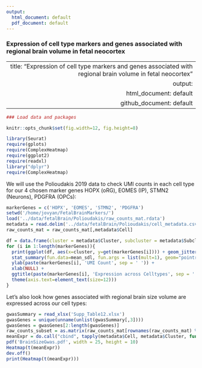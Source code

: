 ```yaml
---
output:
  html_document: default
  pdf_document: default
---
```

### Expression of cell type markers and genes associated with regional brain volume in fetal neocortex

---
  title: "Expression of cell type markers and genes associated with regional brain volume in fetal neocortex"
output:
  html_document: default
github_document: default
---
  
```r
### Load data and packages

knitr::opts_chunk$set(fig.width=12, fig.height=8) 

```


```r
library(Seurat)
require(gplots)
require(ComplexHeatmap)
require(ggplot2)
require(readxl)
library("dplyr")
require(ComplexHeatmap)
```

We will use the Polioudakis 2019 data to check UMI counts in each cell type for our 4 chosen marker genes HOPX (oRG), EOMES (IP), STMN2 (Neurons), PDGFRA (OPCs):

```r

markerGenes = c('HOPX', 'EOMES', 'STMN2', 'PDGFRA')
setwd('/home/jovyan/FetalBrainMarkers/')
load('../data/fetalBrain/Polioudakis/raw_counts_mat.rdata')
metadata = read.delim('../data/fetalBrain/Polioudakis/cell_metadata.csv', sep = ',')
raw_counts_mat = raw_counts_mat[,metadata$Cell]

```

```r

df = data.frame(cluster = metadata$Cluster, subcluster = metadata$Subcluster, HOPX = raw_counts_mat['HOPX', ], EOMES = raw_counts_mat['EOMES', ], STMN2 = raw_counts_mat['STMN2', ], PDGFRA = raw_counts_mat['PDGFRA', ])
for (i in 1:length(markerGenes)){
  print(ggplot(df, aes(x=cluster, y=get(markerGenes[i]))) + geom_jitter(size = 0.01) + 
  stat_summary(fun.data=mean_sdl, fun.args = list(mult=1), geom="pointrange", color="red") + 
  ylab(paste(markerGenes[i], 'UMI Count', sep = ' ')) +
  xlab(NULL) + 
  ggtitle(paste(markerGenes[i], 'Expression across Celltypes', sep = ' ')) + 
  theme(axis.text=element_text(size=12)))
}

```

Let's also look how genes associated with regional brain size volume are expressed across our cell types:

```r

gwasSummary = read_xlsx('Supp_Table12.xlsx')
gwasGenes = unique(unname(unlist(gwasSummary[,3])))
gwasGenes = gwasGenes[2:length(gwasGenes)]
raw_counts_subset = as.matrix(raw_counts_mat[rownames(raw_counts_mat) %in% gwasGenes,])
meanExpr = do.call("cbind", tapply(metadata$Cell, metadata$Cluster, function(x) rowMeans(raw_counts_subset[,x])))
pdf('BrainSizeGwas.pdf', width = 25, height = 10)
Heatmap(t(meanExpr))
dev.off()
print(Heatmap(t(meanExpr)))
```


